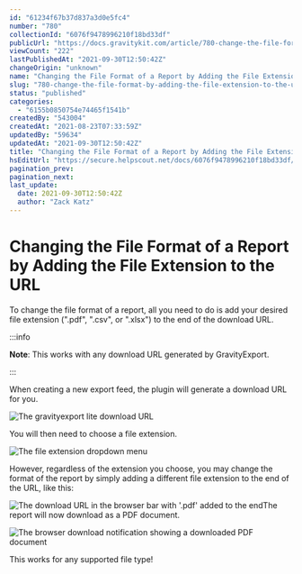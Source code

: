```yaml
---
id: "61234f67b37d837a3d0e5fc4"
number: "780"
collectionId: "6076f9478996210f18bd33df"
publicUrl: "https://docs.gravitykit.com/article/780-change-the-file-format-by-adding-the-file-extension-to-the-url"
viewCount: "222"
lastPublishedAt: "2021-09-30T12:50:42Z"
changeOrigin: "unknown"
name: "Changing the File Format of a Report by Adding the File Extension to the URL"
slug: "780-change-the-file-format-by-adding-the-file-extension-to-the-url"
status: "published"
categories: 
  - "6155b0850754e74465f1541b"
createdBy: "543004"
createdAt: "2021-08-23T07:33:59Z"
updatedBy: "59634"
updatedAt: "2021-09-30T12:50:42Z"
title: "Changing the File Format of a Report by Adding the File Extension to the URL"
hsEditUrl: "https://secure.helpscout.net/docs/6076f9478996210f18bd33df/article/61234f67b37d837a3d0e5fc4"
pagination_prev: 
pagination_next: 
last_update:
  date: 2021-09-30T12:50:42Z
  author: "Zack Katz"
---
```


# Changing the File Format of a Report by Adding the File Extension to the URL

To change the file format of a report, all you need to do is add your desired file extension (".pdf", ".csv", or ".xlsx") to the end of the download URL.


:::info

**Note**: This works with any download URL generated by GravityExport.

:::

  When creating a new export feed, the plugin will generate a download URL for you.

![The gravityexport lite download URL](https://s3.amazonaws.com/helpscout.net/docs/assets/54c58489e4b051242988532c/images/612362d4f886c9486f8db1d3/file-ITqGBpy0F7.png)

You will then need to choose a file extension.

![The file extension dropdown menu](https://s3.amazonaws.com/helpscout.net/docs/assets/54c58489e4b051242988532c/images/61235e336ffe270af2a9b1c2/file-9qxXO6o6C6.png)

However, regardless of the extension you choose, you may change the format of the report by simply adding a different file extension to the end of the URL, like this:

![The download URL in the browser bar with '.pdf' added to the end](https://s3.amazonaws.com/helpscout.net/docs/assets/54c58489e4b051242988532c/images/61235d87b37d837a3d0e5ff4/file-sutjDxaN6y.png)The report will now download as a PDF document.

![The browser download notification showing a downloaded PDF document](https://s3.amazonaws.com/helpscout.net/docs/assets/54c58489e4b051242988532c/images/61235daaf886c9486f8db1ad/file-3QMEjI0ykQ.png)

This works for any supported file type!